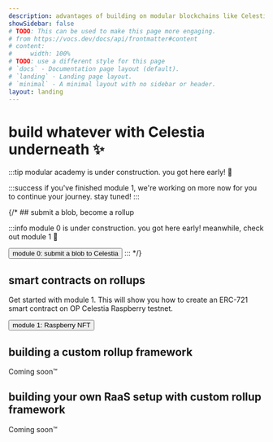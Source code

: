 ```yaml
---
description: advantages of building on modular blockchains like Celestia.
showSidebar: false
# TODO: This can be used to make this page more engaging. 
# from https://vocs.dev/docs/api/frontmatter#content
# content:
#     width: 100%
# TODO: use a different style for this page
# `docs` - Documentation page layout (default).
# `landing` - Landing page layout.
# `minimal` - A minimal layout with no sidebar or header.
layout: landing
---
```


# build whatever with Celestia underneath ✨

:::tip
modular academy is under construction. you got here early! 🚧

:::success
if you've finished module 1, we're working on more now for you to continue your journey. stay tuned!
:::

{/* ## submit a blob, become a rollup

:::info
module 0 is under construction. you got here early! meanwhile, check out module 1 🚧

<Button href="/modules/0/intro" variant="accent">module 0: submit a blob to Celestia</Button>
::: */}

## smart contracts on rollups

Get started with module 1. This will show you how to
create an ERC-721 smart contract on OP Celestia Raspberry testnet.

<Button href="/modules/1/intro" variant="accent">module 1: Raspberry NFT</Button>

## building a custom rollup framework

Coming soon™

## building your own RaaS setup with custom rollup framework

Coming soon™
